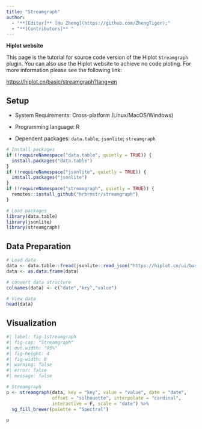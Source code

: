 ```yaml
---
title: "Streamgraph"
author:
  - "**[Editor]** [Hu Zheng](https://github.com/ZhengTiger);"
  - "**[Contributors]** "
---
```


::: callout-note
**Hiplot website**

This page is the tutorial for source code version of the Hiplot `Streamgraph` plugin. You can also use the Hiplot website to achieve no code ploting. For more information please see the following link:

<https://hiplot.cn/basic/streamgraph?lang=en>
:::

## Setup

-   System Requirements: Cross-platform (Linux/MacOS/Windows)

-   Programming language: R

-   Dependent packages: `data.table`; `jsonlite`; `streamgraph`

```r
# Install packages
if (!requireNamespace("data.table", quietly = TRUE)) {
  install.packages("data.table")
}
if (!requireNamespace("jsonlite", quietly = TRUE)) {
  install.packages("jsonlite")
}
if (!requireNamespace("streamgraph", quietly = TRUE)) {
  remotes::install_github("hrbrmstr/streamgraph")
}

# Load packages
library(data.table)
library(jsonlite)
library(streamgraph)
```

## Data Preparation

```r
# Load data
data <- data.table::fread(jsonlite::read_json("https://hiplot.cn/ui/basic/streamgraph/data.json")$exampleData$textarea[[1]])
data <- as.data.frame(data)

# convert data structure
colnames(data) <- c("date","key","value")

# View data
head(data)
```

## Visualization

```r
#| label: fig-1streamgraph
#| fig-cap: "Streamgraph"
#| out.width: "95%"
#| fig-height: 4
#| fig-width: 8
#| warning: false
#| error: false
#| message: false

# Streamgraph
p <- streamgraph(data, key = "key", value = "value", date = "date",
                 offset = "silhouette", interpolate = "cardinal",
                 interactive = F, scale = "date") %>% 
  sg_fill_brewer(palette = "Spectral")

p
```


